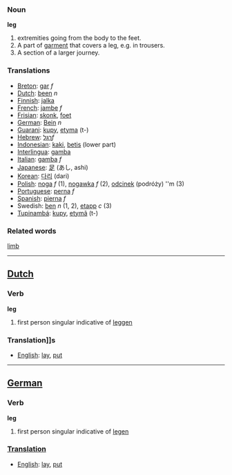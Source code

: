 ===Noun===

'''leg'''

# extremities going from the body to the feet.
# A part of [[garment]] that covers a leg, e.g. in trousers.
# A section of a larger journey.
===Translations===

*[[Breton]]: [[gar]] ''f''
*[[Dutch]]: [[been]] ''n''
*[[Finnish]]: [[jalka]]
*[[French]]: [[jambe]] ''f''
*[[Frisian]]: [[skonk]], [[foet]]
*[[German]]: [[Bein]] ''n''
*[[Guarani]]: [[kupy]], [[etyma]] (t-)
*[[Hebrew]]: [[רגל]]''f''
*[[Indonesian]]: [[kaki]], [[betis]] (lower part)
*[[Interlingua]]: [[gamba]]
*[[Italian]]: [[gamba]] ''f''
*[[Japanese]]: [[足]] (あし, ashi)
*[[Korean]]: [[다리]] (dari)
*[[Polish]]: [[noga]] ''f'' (1), [[nogawka]] ''f'' (2), [[odcinek]] (podróży) ''m (3)
*[[Portuguese]]: [[perna]] ''f''
*[[Spanish]]: [[pierna]] ''f''
*Swedish: [[ben]] ''n'' (1, 2), [[etapp]] ''c'' (3)
*[[Tupinambá]]: [[kupy]], [[etymã]] (t-)

===Related words===
[[limb]]

----

==[[Dutch]]==
===Verb===

'''leg'''

# first person singular indicative of [[leggen]]

===Translation]]s===
*[[English]]: [[lay]], [[put]]

----

==[[German]]==
===Verb===

'''leg'''

# first person singular indicative of [[legen]]

===[[Translation]]===
*[[English]]: [[lay]], [[put]]